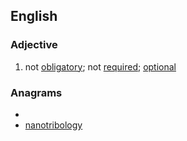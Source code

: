 ==English==

===Adjective===
{{en-adj|-}}

# not [[obligatory]]; not [[required]]; [[optional]]

===Anagrams===
* {{alphagram|abgilnnooorty}}
* [[nanotribology#English|nanotribology]]